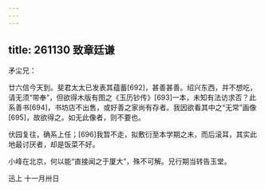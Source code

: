 ```yaml
---
---
---
```

title: 261130 致章廷谦
---




矛尘兄：

廿六信今天到。斐君太太已发表其蕴蓄[692]，甚善甚善。绍兴东西，并不想吃，请无须“带奉”，但欲得木版有图之《玉历钞传》[693]一本，未知有法访求否？此系善书[694]，书坊店不出售，或好善之家尚有存者。我因欲看其中之“无常”画像[695]，故欲得之。如无此像者，则不要也。

伏园复往，确系上任；[696]我暂不走，拟敷衍至本学期之末，而后滚耳，其实此地最讨厌者，却是饭菜不好。

小峰在北京，何以能“直接闻之于厦大”，殊不可解。兄行期当转告玉堂。

迅上 十一月卅日